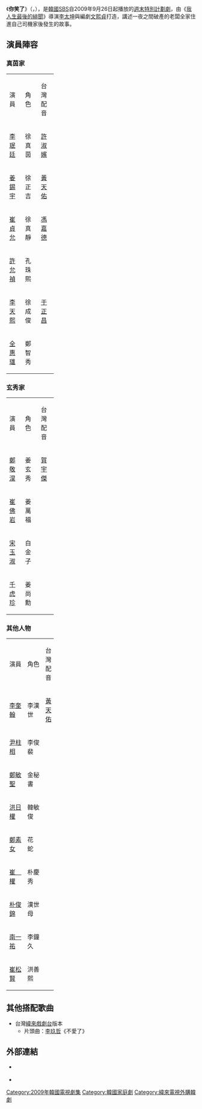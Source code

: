 {{Distinguish|text=臺灣譯名為《意外人生》的韓國電視劇《[[薔薇色戀人們|薔薇色戀人們]]》}}
{{Infobox Television
| show_name         = 你笑了
| original_name      = {{lang|ko|그대, 웃어요}}
| image                = [[File:Smile,_You.jpg|250px]]
| caption              = 
| genre                = 
| format               = 
| creator              = 
| developer            = 
| writer               = [[文熙貞|文熙貞]]
| director             = [[李太坤_(導演)|李太坤]]
| creative_director    = 
| presenter            = 
| starring             = [[李珉廷|李珉廷]]<br>[[鄭敬淏|鄭敬淏]]
| slogan               =  
| judges               = 
| voices               = 
| narrated             = 
| theme_song           = 
| opentheme            =  
| endtheme             = 
| composer             = 
| country              = {{KOR}}
| language             = [[韓語|韓語]]
| num_seasons          = 
| num_episodes         = 45（30+15）
| list_episodes        = 
| executive_producer   = [[金英燮|金英燮]]
| producer             = 
| supervising_producer = 
| editor               = 
| location             = 
| cinematography       = 
| camera               = 
| runtime              = 約70分鐘（含廣告）
| company              = Logos Film
| distributor          = 
| channel              = [[SBS_(韓國)|SBS]]
| picture_format       = 
| audio_format         = 
| first_run            = {{KOR}}
| first_aired          = {{start date|2009|9|26}}
| last_aired           = {{end date|2010|3|7}}
| status               = 
| related              = 
| website              = http://tv.sbs.co.kr/yousmile/
| 中國大陸名稱 = 
| 台灣名稱   = 意外的人生
| 港澳名稱   = 
| 新加坡名稱   = 你笑了 (星和娱家戏剧台)<br>你笑了很开心<br>(新傳媒U頻道)
}}
《'''你笑了'''》（{{lang-ko|'''그대, 웃어요'''}}，{{lang-en|'''Smile, You'''}}），是[[韓國|韓國]][[SBS_(韓國)|SBS]]自2009年9月26日起播放的[[SBS週末特別計劃劇|週末特別計劃劇]]，由《[[我人生最後的緋聞|我人生最後的緋聞]]》導演[[李太坤_(導演)|李太坤]]與編劇[[文熙貞|文熙貞]]打造，講述一夜之間破產的老闆全家住進自己司機家後發生的故事。

== 演員陣容 ==
=== 真茵家 ===
{|class="wikitable" width="70%"
|- style="background:cornflowerblue; color:white" align=center
| width="12%"|演員||width="12%"|角色||width="12%"|台灣配音
|-
|[[李珉廷|李珉廷]] || 徐真茵||[[許淑嬪|許淑嬪]]
|-
|[[姜錫宇|姜錫宇]] || 徐正吉 ||[[黃天佑|黃天佑]]
|-
|[[崔貞允|崔貞允]] || 徐真靜||[[馮嘉德|馮嘉德]]
|-
|[[許允禎|許允禎]] || 孔珠熙 ||
|-
|[[李天熙|李天熙]] || 徐成俊||[[于正昌|于正昌]]
|-
|[[全惠璡|全惠璡]] || 鄭智秀 ||
|}

=== 玄秀家 ===
{|class="wikitable" width="70%"
|- style="background:cornflowerblue; color:white" align=center
| width="12%"|演員||width="12%"|角色||width="12%"|台灣配音
|-
|[[鄭敬淏|鄭敬淏]] || 姜玄秀||[[賀宇傑|賀宇傑]]
|-
|[[崔佛岩|崔佛岩]] || 姜萬福 ||
|-
|[[宋玉淑|宋玉淑]] || 白金子 ||
|-
|[[千虎珍|千虎珍]] || 姜尚勳 ||
|}

=== 其他人物 ===
{|class="wikitable" width="70%"
|- style="background:cornflowerblue; color:white" align=center
| width="12%"|演員||width="12%"|角色||width="12%"|台灣配音
|-
|[[李奎翰|李奎翰]] || 李漢世||[[黃天佑|黃天佑]]
|-
|[[尹柱相|尹柱相]] || 李俊裴 ||
|-
|[[鄭敏聖|鄭敏聖]] || 金秘書 ||
|-
|[[洪日權|洪日權]] || 韓敏俊 ||
|-
|[[鄭素女|鄭素女]] || 花　蛇 ||
|-
|[[崔權|崔　權]] || 朴慶秀 ||
|- 
|[[朴俊錦|朴俊錦]] || 漢世母||
|-
|[[南一祐|南一祐]] || 李鐘久 ||
|-
|[[崔松賢|崔松賢]] || 洪善熙 ||
|}

== 其他搭配歌曲 ==
*台灣[[緯來戲劇台|緯來戲劇台]]版本
**片頭曲：[[李玖哲|李玖哲]]《不愛了》

== 外部連結 ==
*{{official|http://tv.sbs.co.kr/yousmile/ |韓國SBS}} {{ko icon}}
*{{official|http://drama.videoland.com.tw/channel/yousmile/ |台灣緯來}}{{zh-tw}}

{{電視節目的變遷
|電視台= {{KOR}} [[SBS_(韓國)|SBS]] 
|播放檔次= [[SBS週末特別計劃劇|週末特別計劃]]
|節目名稱= 你笑了<br />（2009年9月26日 - 2010年3月7日）
|上一節目= [[Style_(韓國電視劇)|Style]]<br />（2009年8月1日 - 2009年9月20日）
|下一節目= [[人生多美麗|人生多美麗]]<br />（2010年3月20日 - 2010年11月7日）
}}
{{電視節目的變遷
|電視台= {{TWN}} [[緯來戲劇台|緯來戲劇台]]
|播放檔次= 星期一至五 22:00 - 23:00<br />11月30日起改為22:00 - 00:00<br />12月15日起改為22:00 - 23:00
|節目名稱= 意外的人生<br />（2010年10月4日 - 2010年12月24日）
|上一節目= [[巨商金萬德|-{巨商}-金萬德]]<br />（2010年8月9日 - 2010年10月1日）
|下一節目= [[惡作劇之吻_(韓國電視劇)|惡作劇之吻]]<br />（2010年12月27日 - 2011年1月27日）
}}
{{電視節目的變遷
|電視台={{flagicon|Singapore}} 新加坡 [[星和娱家戏剧台|星和娱家戏剧台]]
|播放檔次=星期一至五 17:45 - 19:00
|節目名稱=你笑了<br />（2013年4月17日 - 2013年6月18日）<BR><font color="green">PG</font>
|上一節目=[[仁粹大妃_(電視劇)|仁粹大妃]]<br />（2013年1月23日 - 2013年4月16日）
|下一節目=[[我們家的女人們|甜蜜女人家]]<br />（2013年6月19日 - 2013年9月13日）
}}
{{電視節目的變遷
|電視台   = {{SIN}} [[新傳媒U頻道|新傳媒U頻道]]
|播放檔次 = 星期一至五 16:00 - 17:00
|節目名稱 = 你笑了很开心<br />（2013年10月18日－2013年12月31日)<br><font color="green">PG</font>
|上一節目 =[[千日的约定|千日的约定]]<br />（2013年9月16日－2013年10月17日）
|下一節目 =[[I_Do_I_Do|I Do I Do]] (重播)<br />（2014年1月1日－2014年2月3日）
}} 
{{SBS週末特別計劃劇}}
{{Logos Film}}
{{DEFAULTSORT:Geudae, Useoyo}}
[[Category:2009年韓國電視劇集|Category:2009年韓國電視劇集]]
[[Category:韓國家庭劇|Category:韓國家庭劇]]
[[Category:緯來電視外購韓劇|Category:緯來電視外購韓劇]]